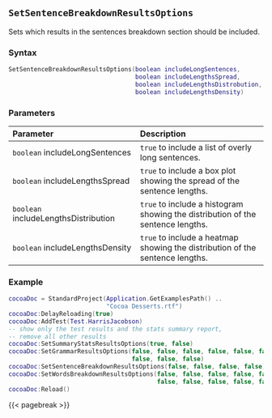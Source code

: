 ## `SetSentenceBreakdownResultsOptions`

Sets which results in the sentences breakdown section should be included.

### Syntax {-}

``` .lua
SetSentenceBreakdownResultsOptions(boolean includeLongSentences,
                                   boolean includeLengthsSpread,
                                   boolean includeLengthsDistrobution,
                                   boolean includeLengthsDensity)
```


### Parameters {-}

**Parameter** | **Description**
| :-- | :-- |
|`boolean` includeLongSentences | `true` to include a list of overly long sentences. | 
|`boolean` includeLengthsSpread | `true` to include a box plot showing the spread of the sentence lengths. | 
|`boolean` includeLengthsDistribution | `true` to include a histogram showing the distribution of the sentence lengths. | 
|`boolean` includeLengthsDensity | `true` to include a heatmap showing the distribution of the sentence lengths. |

### Example {-}

``` .lua
cocoaDoc = StandardProject(Application.GetExamplesPath() ..
                           "Cocoa Desserts.rtf")
cocoaDoc:DelayReloading(true)
cocoaDoc:AddTest(Test.HarrisJacobson)
-- show only the test results and the stats summary report,
-- remove all other results
cocoaDoc:SetSummaryStatsResultsOptions(true, false)
cocoaDoc:SetGrammarResultsOptions(false, false, false, false, false, false, false,
                                  false, false, false)
cocoaDoc:SetSentenceBreakdownResultsOptions(false, false, false, false)
cocoaDoc:SetWordsBreakdownResultsOptions(false, false, false, false, false, false,
                                         false, false, false, false, false)
cocoaDoc:Reload()
```

{{< pagebreak >}}